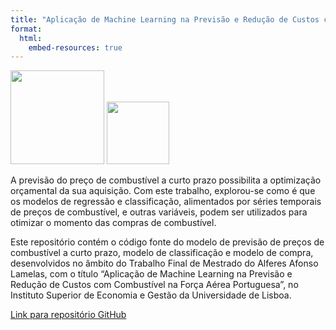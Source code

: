 ```yaml
---
title: "Aplicação de Machine Learning na Previsão e Redução de Custos com Combustível na Força Aérea Portuguesa"
format:
  html:
    embed-resources: true
---
```


![](iseg.png){ width=150px }
![](afa.png){ height=100px }

A previsão do preço de combustível a curto prazo possibilita a optimização orçamental da sua aquisição.
Com este trabalho, explorou-se como é que os modelos de regressão e classificação, alimentados por séries temporais de preços de combustível, e outras variáveis, podem ser utilizados para otimizar o momento das compras de combustível.

Este repositório contém o código fonte do modelo de previsão de preços de combustível a curto prazo, modelo de classificação e modelo de compra, desenvolvidos no âmbito do Trabalho Final de Mestrado do Alferes Afonso Lamelas, com o título "Aplicação de Machine Learning na Previsão e Redução de Custos com Combustível na Força Aérea Portuguesa", no Instituto Superior de Economia e Gestão da Universidade de Lisboa.

[Link para repositório GitHub](https://github.com/ciafa-sw/fuel_pred)

